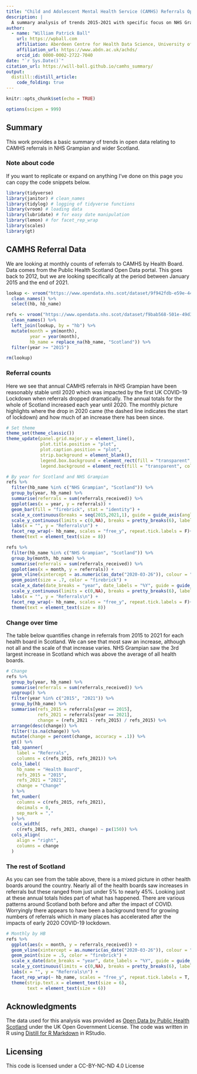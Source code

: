 ---
title: "Child and Adolescent Mental Health Service (CAMHS) Referrals Open Data for Scotland"
description: |
  A summary analysis of trends 2015-2021 with specific focus on NHS Grampian
author:
  - name: "William Patrick Ball"
    url: https://wpball.com
    affiliation: Aberdeen Centre for Health Data Science, University of Aberdeen, Scotland
    affiliation_url: https://www.abdn.ac.uk/achds/
    orcid_id: 0000-0002-2722-7040
date: "`r Sys.Date()`"
citation_url: https://will-ball.github.io/camhs_summary/
output:
  distill::distill_article:
    code_folding: true
---

```{r setup, include=FALSE}
knitr::opts_chunk$set(echo = TRUE)

options(scipen = 999)
```

## Summary

This work provides a basic summary of trends in open data relating to CAMHS referrals in NHS Grampian and wider Scotland.

### Note about code

If you want to replicate or expand on anything I've done on this page you can copy the code snippets below.

```{r libraries, message = FALSE, warning = FALSE}
library(tidyverse)
library(janitor) # clean_names
library(tidylog) # logging of tidyverse functions
library(vroom) # loading data
library(lubridate) # for easy date manipulation
library(lemon) # for facet_rep_wrap
library(scales)
library(gt)
```

## CAMHS Referral Data

We are looking at monthly counts of referrals to CAMHS by Health Board. Data comes from the Public Health Scotland Open Data portal. This goes back to 2012, but we are looking specifically at the period between January 2015 and the end of 2021.

```{r data, message = FALSE, warning = FALSE}
lookup <- vroom("https://www.opendata.nhs.scot/dataset/9f942fdb-e59e-44f5-b534-d6e17229cc7b/resource/652ff726-e676-4a20-abda-435b98dd7bdc/download/hb14_hb19.csv") %>% 
  clean_names() %>% 
  select(hb, hb_name)

refs <- vroom("https://www.opendata.nhs.scot/dataset/f9bab568-501e-49d3-a0a4-0b9a7578b0de/resource/d31d8e7c-fbcb-4e4b-a6a1-3b9c4f3b14a0/download/camhs-referrals.csv") %>% 
  clean_names() %>% 
  left_join(lookup, by = "hb") %>% 
  mutate(month = ym(month),
         year = year(month),
         hb_name = replace_na(hb_name, "Scotland")) %>% 
  filter(year >= "2015")

rm(lookup)
```


### Referral counts

Here we see that annual CAMHS referrals in NHS Grampian have been reasonably stable until 2020 which was impacted by the first UK COVID-19 Lockdown when referrals dropped dramatically. The annual totals for the whole of Scotland increased each year until 2020. The monthly picture highlights where the drop in 2020 came (the dashed line indicates the start of lockdown) and how much of an increase there has been since.

```{r chunk 1, layout="l-body-outset", fig.width = 5, fig.height = 2, dpi = 300, message = FALSE, warning = FALSE}
# Set theme
theme_set(theme_classic())
theme_update(panel.grid.major.y = element_line(),
             plot.title.position = "plot",
             plot.caption.position = "plot",
             strip.background = element_blank(),
             legend.box.background = element_rect(fill = "transparent", colour = NA),
             legend.background = element_rect(fill = "transparent", colour = NA))

# By year for Scotland and NHS Grampian
refs %>% 
  filter(hb_name %in% c("NHS Grampian", "Scotland")) %>% 
  group_by(year, hb_name) %>% 
  summarise(referrals = sum(referrals_received)) %>% 
  ggplot(aes(x = year, y = referrals)) +
  geom_bar(fill = "firebrick", stat = "identity") +
  scale_x_continuous(breaks = seq(2015,2021,1), guide = guide_axis(angle = 45)) +
  scale_y_continuous(limits = c(0,NA), breaks = pretty_breaks(6), label = comma_format(accuracy = 1)) +
  labs(x = "", y = "Referrals\n") +
  facet_rep_wrap(~ hb_name, scales = "free_y", repeat.tick.labels = F)+
  theme(text = element_text(size = 8))

refs %>% 
  filter(hb_name %in% c("NHS Grampian", "Scotland")) %>% 
  group_by(month, hb_name) %>% 
  summarise(referrals = sum(referrals_received)) %>% 
  ggplot(aes(x = month, y = referrals)) +
  geom_vline(xintercept = as.numeric(as_date("2020-03-26")), colour = "black", linetype = "dashed") +
  geom_point(size = .7, color = "firebrick") +
  scale_x_date(date_breaks = "year", date_labels = "%Y", guide = guide_axis(angle = 45)) +
  scale_y_continuous(limits = c(0,NA), breaks = pretty_breaks(6), label = comma_format(accuracy = 1)) +
  labs(x = "", y = "Referrals\n") +
  facet_rep_wrap(~ hb_name, scales = "free_y", repeat.tick.labels = F)+
  theme(text = element_text(size = 8))
```

### Change over time

The table below quantifies change in referrals from 2015 to 2021 for each health board in Scotland. We can see that most saw an increase, although not all and the scale of that increase varies. NHS Grampian saw the 3rd largest increase in Scotland which was above the average of all health boards.

```{r, layout = "l-body-outset"}
# Change
refs %>% 
  group_by(year, hb_name) %>% 
  summarise(referrals = sum(referrals_received)) %>% 
  ungroup() %>% 
  filter(year %in% c("2015", "2021")) %>% 
  group_by(hb_name) %>% 
  summarise(refs_2015 = referrals[year == 2015],
            refs_2021 = referrals[year == 2021],
            change = (refs_2021 - refs_2015) / refs_2015) %>% 
  arrange(desc(change)) %>% 
  filter(!is.na(change)) %>%
  mutate(change = percent(change, accuracy = .1)) %>% 
  gt() %>%  
  tab_spanner(
    label = "Referrals",
    columns = c(refs_2015, refs_2021)) %>% 
  cols_label(
    hb_name = "Health Board",
    refs_2015 = "2015",
    refs_2021 = "2021",
    change = "Change"
  ) %>% 
  fmt_number(
    columns = c(refs_2015, refs_2021),
    decimals = 0,
    sep_mark = ","
  ) %>%
  cols_width(
    c(refs_2015, refs_2021, change) ~ px(150)) %>% 
  cols_align(
    align = "right",
    columns = change
  )
```


### The rest of Scotland

As you can see from the table above, there is a mixed picture in other health boards around the country. Nearly all of the health boards saw increases in referrals but these ranged from just under 5% to nearly 45%. Looking just at these annual totals hides part of what has happened. There are various patterns around Scotland both before and after the impact of COVID. Worryingly there appears to have been a background trend for growing numbers of referrals which in many places has accelerated after the impacts of early 2020 COVID-19 lockdown.

```{r chunk 2, layout="l-body-outset", fig.width = 5, fig.height = 8, dpi = 300, message = FALSE, warning = FALSE}
# Monthly by HB
refs %>%
  ggplot(aes(x = month, y = referrals_received)) +
  geom_vline(xintercept = as.numeric(as_date("2020-03-26")), colour = "black", linetype = "dashed") +
  geom_point(size = .5, color = "firebrick") +
  scale_x_date(date_breaks = "year", date_labels = "%Y", guide = guide_axis(angle = 45)) +
  scale_y_continuous(limits = c(0,NA), breaks = pretty_breaks(6), label = comma_format(accuracy = 1)) +
  labs(x = "", y = "Referrals\n") +
  facet_rep_wrap(~ hb_name, scales = "free_y", repeat.tick.labels = T, nrow = 5, labeller = labeller(hb_name = label_wrap_gen(20)))+
  theme(strip.text.x = element_text(size = 6),
        text = element_text(size = 6))
```

## Acknowledgments {.appendix}

The data used for this analysis was provided as [Open Data by Public Health Scotland]("https://www.opendata.nhs.scot/dataset/child-and-adolescent-mental-health-waiting-times") under the UK Open Government License. The code was written in R using [Distill for R Markdown]("https://rstudio.github.io/distill/") in RStudio.

## Licensing {.appendix}

This code is licensed under a CC-BY-NC-ND 4.0 License
